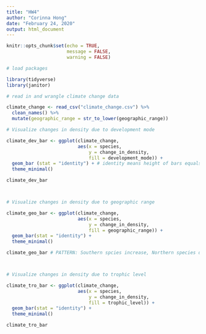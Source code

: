 ```yaml
---
title: "HW4"
author: "Corinna Hong"
date: "February 24, 2020"
output: html_document
---
```


```r
knitr::opts_chunk$set(echo = TRUE,
                      message = FALSE,
                      warning = FALSE)
```

```r

# load packages

library(tidyverse)
library(janitor)

```

```r

# read in and wrangle climate change data

climate_change <- read_csv("climate_change.csv") %>% 
  clean_names() %>% 
  mutate(geographic_range = str_to_lower(geographic_range))

```

```r

# Visualize changes in density due to development mode

climate_dev_bar <- ggplot(climate_change,
                          aes(x = species,
                              y = change_in_density,
                              fill = development_mode)) +
  geom_bar (stat = "identity") + # identity means height of bars equals actual value
  theme_minimal()

climate_dev_bar



# Visualize changes in density due to geographic range

climate_geo_bar <- ggplot(climate_change,
                          aes(x = species,
                              y = change_in_density,
                              fill = geographic_range)) +
  geom_bar(stat = "identity") +
  theme_minimal()

climate_geo_bar # PATTERN: Southern spcies increase, Northern species decreased. Cosmo did both



# Visualize changes in density due to trophic level

climate_tro_bar <- ggplot(climate_change,
                          aes(x = species,
                              y = change_in_density,
                              fill = trophic_level)) +
  geom_bar(stat = "identity") +
  theme_minimal()

climate_tro_bar


```

